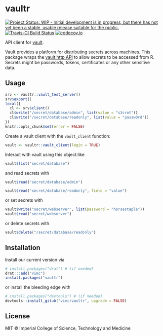 # vaultr

[![Project Status: WIP - Initial development is in progress, but there has not yet been a stable, usable release suitable for the public.](http://www.repostatus.org/badges/latest/wip.svg)](http://www.repostatus.org/#wip)
[![Travis-CI Build Status](https://travis-ci.org/vimc/vaultr.svg?branch=master)](https://travis-ci.org/vimc/vaultr)
[![codecov.io](https://codecov.io/github/vimc/vaultr/coverage.svg?branch=master)](https://codecov.io/github/vimc/vaultr?branch=master)

API client for [vault](https://www.vaultproject.io/).

Vault provides a platform for distributing secrets across machines.  This package wraps the [vault http API](https://www.vaultproject.io/api/index.html) to allow secrets to be accessed from R.  Secrets might be passwords, tokens, certificates or any other sensitive data.

## Usage

```r
srv <- vaultr::vault_test_server()
srv$export()
local({
  cl <- srv$client()
  cl$write("/secret/database/admin", list(value = "s3cret"))
  cl$write("/secret/database/readonly", list(value = "passw0rd"))
})
knitr::opts_chunk$set(error = FALSE)
```

Create a vault client with the `vault_client` function:

```r
vault <- vaultr::vault_client(login = TRUE)
```

Interact with vault using this object:like

```r
vault$list("secret/database")
```

and read secrets with

```r
vault$read("secret/database/admin")
```

```r
vault$read("secret/database/readonly", field = "value")
```

or set secrets with

```r
vault$write("secret/webserver", list(password = "horsestaple"))
vault$read("secret/webserver")
```

or delete secrets with

```r
vault$delete("/secret/database/readonly")
```

## Installation

Install our current version via

```r
# install.packages("drat") # (if needed)
drat:::add("vimc")
install.packages("vaultr")
```

or install the bleeding edge with

```r
# install.packages("devtools") # (if needed)
devtools::install_gitub("vimc/vaultr", upgrade = FALSE)
```

## License

MIT © Imperial College of Science, Technology and Medicine
